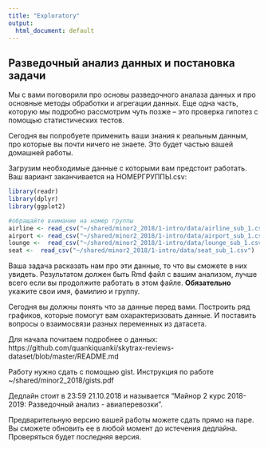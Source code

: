```yaml
---
title: "Exploratory"
output:
  html_document: default
---
```


## Разведочный анализ данных и постановка задачи

Мы с вами поговорили про основы разведочного аналаза данных и про основные методы обработки и агрегации данных. Еще одна часть, которую мы подробно рассмотрим чуть позже -- это проверка гипотез с помощью статистических тестов.

Сегодня вы попробуете применить ваши знания к реальным данным, про которые вы почти ничего не знаете. Это будет частью вашей домашней работы.

Загрузим необходимые данные с которыми вам предстоит работать. Ваш вариант заканчивается на НОМЕРГРУППЫ.csv:

```r
library(readr)
library(dplyr)
library(ggplot2)

#обращайте внимание на номер группы
airline <- read_csv("~/shared/minor2_2018/1-intro/data/airline_sub_1.csv")
airport <- read_csv("~/shared/minor2_2018/1-intro/data/airport_sub_1.csv")
lounge <-  read_csv("~/shared/minor2_2018/1-intro/data/lounge_sub_1.csv")
seat <-  read_csv("~/shared/minor2_2018/1-intro/data/seat_sub_1.csv")
```

Ваша задача расказать нам про эти данные, то что вы сможете в них увидеть. Результатом должен быть Rmd файл с вашим анализом, лучше всего если вы продолжите работать в этом файле. **Обязательно** укажите свои имя, фамилию и группу.

Сегодня вы должны понять что за данные перед вами. Построить ряд графиков, которые помогут вам охарактеризовать данные. И поставить вопросы о взаимосвязи разных переменных из датасета.

Для начала почитаем подробнее о данных:
https://github.com/quankiquanki/skytrax-reviews-dataset/blob/master/README.md

Работу нужно сдать с помощью gist. Инструкция по работе ~/shared/minor2_2018/gists.pdf

Дедлайн стоит в 23:59 21.10.2018 и называется "Майнор 2 курс 2018-2019: Разведочный анализ - авиаперевозки".

Предварительную версию вашей работы можете сдать прямо на паре. Вы сможете обновить ее в любой момент до истечения дедлайна. Проверяться будет последняя версия. 


